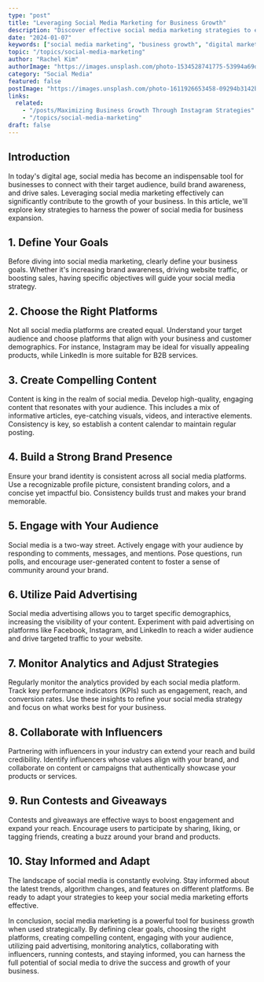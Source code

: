 ```yaml
---
type: "post"
title: "Leveraging Social Media Marketing for Business Growth"
description: "Discover effective social media marketing strategies to expand your reach and drive business growth."
date: "2024-01-07"
keywords: ["social media marketing", "business growth", "digital marketing", "social strategy"]
topic: "/topics/social-media-marketing"
author: "Rachel Kim"
authorImage: "https://images.unsplash.com/photo-1534528741775-53994a69daeb?q=80&w=100"
category: "Social Media"
featured: false
postImage: "https://images.unsplash.com/photo-1611926653458-09294b3142bf?q=80&w=1000"
links:
  related:
    - "/posts/Maximizing Business Growth Through Instagram Strategies"
    - "/topics/social-media-marketing"
draft: false
---
```


## **Introduction**

In today's digital age, social media has become an indispensable tool for businesses to connect with their target audience, build brand awareness, and drive sales. Leveraging social media marketing effectively can significantly contribute to the growth of your business. In this article, we'll explore key strategies to harness the power of social media for business expansion.

## 1. **Define Your Goals**

Before diving into social media marketing, clearly define your business goals. Whether it's increasing brand awareness, driving website traffic, or boosting sales, having specific objectives will guide your social media strategy.

## 2. **Choose the Right Platforms**

Not all social media platforms are created equal. Understand your target audience and choose platforms that align with your business and customer demographics. For instance, Instagram may be ideal for visually appealing products, while LinkedIn is more suitable for B2B services.

## 3. **Create Compelling Content**

Content is king in the realm of social media. Develop high-quality, engaging content that resonates with your audience. This includes a mix of informative articles, eye-catching visuals, videos, and interactive elements. Consistency is key, so establish a content calendar to maintain regular posting.

## 4. **Build a Strong Brand Presence**

Ensure your brand identity is consistent across all social media platforms. Use a recognizable profile picture, consistent branding colors, and a concise yet impactful bio. Consistency builds trust and makes your brand memorable.

## 5. **Engage with Your Audience**

Social media is a two-way street. Actively engage with your audience by responding to comments, messages, and mentions. Pose questions, run polls, and encourage user-generated content to foster a sense of community around your brand.

## 6. **Utilize Paid Advertising**

Social media advertising allows you to target specific demographics, increasing the visibility of your content. Experiment with paid advertising on platforms like Facebook, Instagram, and LinkedIn to reach a wider audience and drive targeted traffic to your website.

## 7. **Monitor Analytics and Adjust Strategies**

Regularly monitor the analytics provided by each social media platform. Track key performance indicators (KPIs) such as engagement, reach, and conversion rates. Use these insights to refine your social media strategy and focus on what works best for your business.

## 8. **Collaborate with Influencers**

Partnering with influencers in your industry can extend your reach and build credibility. Identify influencers whose values align with your brand, and collaborate on content or campaigns that authentically showcase your products or services.

## 9. **Run Contests and Giveaways**

Contests and giveaways are effective ways to boost engagement and expand your reach. Encourage users to participate by sharing, liking, or tagging friends, creating a buzz around your brand and products.

## 10. **Stay Informed and Adapt**

The landscape of social media is constantly evolving. Stay informed about the latest trends, algorithm changes, and features on different platforms. Be ready to adapt your strategies to keep your social media marketing efforts effective.

In conclusion, social media marketing is a powerful tool for business growth when used strategically. By defining clear goals, choosing the right platforms, creating compelling content, engaging with your audience, utilizing paid advertising, monitoring analytics, collaborating with influencers, running contests, and staying informed, you can harness the full potential of social media to drive the success and growth of your business.
